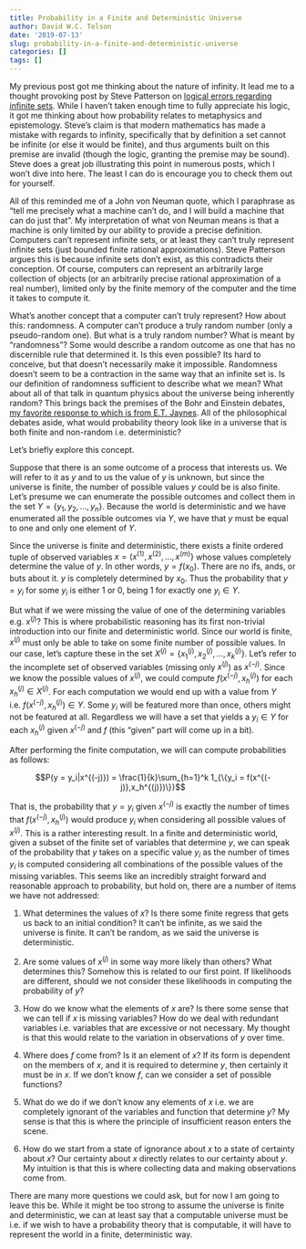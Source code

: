 ```yaml
---
title: Probability in a Finite and Deterministic Universe
author: David W.C. Telson
date: '2019-07-13'
slug: probability-in-a-finite-and-deterministic-universe
categories: []
tags: []
---
```


My previous post got me thinking about the nature of infinity. It lead me to a thought provoking post by Steve Patterson on [logical errors regarding infinite sets](http://steve-patterson.com/cantor-wrong-no-infinite-sets/). While I haven't taken enough time to fully appreciate his logic, it got me thinking about how probability relates to metaphysics and epistemology. Steve's claim is that modern mathematics has made a mistake with regards to infinity, specifically that by definition a set cannot be infinite (or else it would be finite), and thus arguments built on this premise are invalid (though the logic, granting the premise may be sound). Steve does a great job illustrating this point in numerous posts, which I won't dive into here. The least I can do is encourage you to check them out for yourself.

All of this reminded me of a John von Neuman quote, which I paraphrase as "tell me precisely what a machine can't do, and I will build a machine that can do just that". My interpretation of what von Neuman means is that a machine is only limited by our ability to provide a precise definition. Computers can't represent infinite sets, or at least they can't truly represent infinite sets (just bounded finite rational approximations). Steve Patterson argues this is because infinite sets don't exist, as this contradicts their conception. Of course, computers can represent an arbitrarily large collection of objects (or an arbitrarily precise rational approximation of a real number), limited only by the finite memory of the computer and the time it takes to compute it. 

What's another concept that a computer can't truly represent? How about this: randomness. A computer can't produce a truly random number (only a pseudo-random one). But what is a truly random number? What is meant by "randomness"? Some would describe a random outcome as one that has no discernible rule that determined it. Is this even possible? Its hard to conceive, but that doesn't necessarily make it impossible. Randomness doesn't seem to be a contraction in the same way that an infinite set is. Is our definition of randomness sufficient to describe what we mean? What about all of that talk in quantum physics about the universe being inherently random? This brings back the premises of the Bohr and Einstein debates, [my favorite response to which is from E.T.  Jaynes](https://bayes.wustl.edu/etj/articles/cmystery.pdf). All of the philosophical debates aside, what would probability theory look like in a universe that is both finite and non-random i.e. deterministic?

Let's briefly explore this concept.

Suppose that there is an some outcome of a process that interests us. We will refer to it as $y$ and to us the value of $y$ is unknown, but since the universe is finite, the number of possible values $y$ could be is also finite. Let's presume we can enumerate the possible outcomes and collect them in the set $Y = \{y_1, y_2,...,y_n\}$. Because the world is deterministic and we have enumerated all the possible outcomes via $Y$, we have that $y$ must be equal to one and only one element of $Y$. 

Since the universe is finite and deterministic, there exists a finite ordered tuple of observed variables $x = (x^{(1)},x^{(2)},...,x^{(m)}\}$ whose values completely determine the value of $y$. In other words, $y = f(x_0)$. There are no ifs, ands, or buts about it. $y$ is completely determined by $x_0$. Thus the probability that $y = y_i$ for some $y_i$ is either $1$ or $0$, being $1$ for exactly one $y_i \in Y$. 

But what if we were missing the value of one of the determining variables e.g. $x^{(j)}$? This is where probabilistic reasoning has its first non-trivial introduction into our finite and deterministic world. Since our world is finite, $x^{(j)}$ must only be able to take on some finite number of possible values. In our case, let's capture these in the set $X^{(j)} = \{x^{(j)}_1, x^{(j)}_2,..., x^{(j)}_k\}$. Let's refer to the incomplete set of observed variables (missing only $x^{(j)}$) as $x^{(-j)}$. Since we know the possible values of $x^{(j)}$, we could compute $f(x^{(-j)},x_h^{(j)})$ for each $x_h^{(j)} \in X^{(j)}$. For each computation we would end up with a value from $Y$ i.e. $f(x^{(-j)},x_h^{(j)}) \in Y$. Some $y_i$ will be featured more than once, others might not be featured at all. Regardless we will have a set that yields a $y_i \in Y$ for each $x_h^{(j)}$ given $x^{(-j)}$ and $f$ (this "given" part will come up in a bit).

After performing the finite computation, we will can compute probabilities as follows: 

$$P(y = y_i|x^{(-j)}) = \frac{1}{k}\sum_{h=1}^k 1_{\{y_i = f(x^{(-j)},x_h^{(j)})\}}$$

That is, the probability that $y = y_i$ given $x^{(-j)}$ is exactly the number of times that $f(x^{(-j)},x_h^{(j)})$ would produce $y_i$ when considering all possible values of $x^{(j)}$. This is a rather interesting result. In a finite and deterministic world, given a subset of the finite set of variables that determine $y$, we can speak of the probability that $y$ takes on a specific value $y_i$ as the number of times $y_i$ is computed considering all combinations of the possible values of the missing variables. This seems like an incredibly straight forward and reasonable approach to probability, but hold on, there are a number of items we have not addressed:

1. What determines the values of $x$? Is there some finite regress that gets us back to an initial condition? It can't be infinite, as we said the universe is finite. It can't be random, as we said the universe is deterministic.

2. Are some values of $x^{(j)}$ in some way more likely than others? What determines this? Somehow this is related to our first point. If likelihoods are different, should we not consider these likelihoods in computing the probability of $y$?

3. How do we know what the elements of $x$ are? Is there some sense that we can tell if $x$ is missing variables? How do we deal with redundant variables i.e. variables that are excessive or not necessary. My thought is that this would relate to the variation in observations of $y$ over time.

4. Where does $f$ come from? Is it an element of $x$? If its form is dependent on the members of $x$, and it is required to determine $y$, then certainly it must be in $x$. If we don't know $f$, can we consider a set of possible functions?

5. What do we do if we don't know any elements of $x$ i.e. we are completely ignorant of the variables and function that determine $y$? My sense is that this is where the principle of insufficient reason enters the scene.

6. How do we start from a state of ignorance about $x$ to a state of certainty about $x$? Our certainty about $x$ directly relates to our certainty about $y$. My intuition is that this is where collecting data and making observations come from.

There are many more questions we could ask, but for now I am going to leave this be. While it might be too strong to assume the universe is finite and deterministic, we can at least say that a computable universe must be i.e. if we wish to have a probability theory that is computable, it will have to represent the world in a finite, deterministic way.

